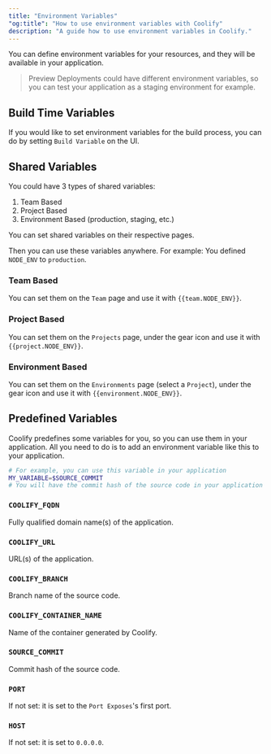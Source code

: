 ```yaml
---
title: "Environment Variables"
"og:title": "How to use environment variables with Coolify"
description: "A guide how to use environment variables in Coolify."
---
```


You can define environment variables for your resources, and they will be available in your application.

> Preview Deployments could have different environment variables, so you can test your application as a staging environment for example.

## Build Time Variables

If you would like to set environment variables for the build process, you can do by setting `Build Variable` on the UI.

## Shared Variables

You could have 3 types of shared variables:

1. Team Based
2. Project Based
3. Environment Based (production, staging, etc.)

You can set shared variables on their respective pages.

Then you can use these variables anywhere. For example: You defined `NODE_ENV` to `production`.

### Team Based

You can set them on the `Team` page and use it with <span v-pre>`{{team.NODE_ENV}}`</span>.

### Project Based

You can set them on the `Projects` page, under the gear icon and use it with <span v-pre>`{{project.NODE_ENV}}`</span>.

### Environment Based

You can set them on the `Environments` page (select a `Project`), under the gear icon and use it with <span v-pre>`{{environment.NODE_ENV}}`</span>.

## Predefined Variables

Coolify predefines some variables for you, so you can use them in your application. All you need to do is to add an environment variable like this to your application.

```bash
# For example, you can use this variable in your application
MY_VARIABLE=$SOURCE_COMMIT
# You will have the commit hash of the source code in your application as an environment variable in MY_VARIABLE
```

### `COOLIFY_FQDN`

Fully qualified domain name(s) of the application.

### `COOLIFY_URL`

URL(s) of the application.

### `COOLIFY_BRANCH`

Branch name of the source code.

### `COOLIFY_CONTAINER_NAME`

Name of the container generated by Coolify.

### `SOURCE_COMMIT`

Commit hash of the source code.

### `PORT`

If not set: it is set to the `Port Exposes`'s first port.

### `HOST`

If not set: it is set to `0.0.0.0`.
